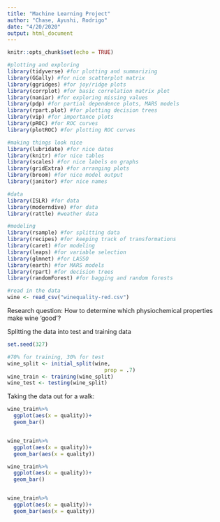 ```yaml
---
title: "Machine Learning Project"
author: "Chase, Ayushi, Rodrigo"
date: "4/20/2020"
output: html_document
---
```


```r
knitr::opts_chunk$set(echo = TRUE)
```

```r
#plotting and exploring
library(tidyverse) #for plotting and summarizing
library(GGally) #for nice scatterplot matrix 
library(ggridges) #for joy/ridge plots
library(corrplot) #for basic correlation matrix plot
library(naniar) #for exploring missing values
library(pdp) #for partial dependence plots, MARS models
library(rpart.plot) #for plotting decision trees
library(vip) #for importance plots
library(pROC) #for ROC curves
library(plotROC) #for plotting ROC curves

#making things look nice
library(lubridate) #for nice dates
library(knitr) #for nice tables
library(scales) #for nice labels on graphs
library(gridExtra) #for arranging plots
library(broom) #for nice model output
library(janitor) #for nice names

#data
library(ISLR) #for data
library(moderndive) #for data
library(rattle) #weather data

#modeling
library(rsample) #for splitting data
library(recipes) #for keeping track of transformations
library(caret) #for modeling
library(leaps) #for variable selection
library(glmnet) #for LASSO
library(earth) #for MARS models
library(rpart) #for decision trees
library(randomForest) #for bagging and random forests
```

```r
#read in the data
wine <- read_csv("winequality-red.csv")
```

Research question:
How to determine which physiochemical properties make wine 'good'?

Splitting the data into test and training data
```r
set.seed(327) 

#70% for training, 30% for test
wine_split <- initial_split(wine, 
                               prop = .7)
wine_train <- training(wine_split)
wine_test <- testing(wine_split)
```

Taking the data out for a walk:
```r
wine_train%>%
  ggplot(aes(x = quality))+
  geom_bar()


wine_train%>%
  ggplot(aes(x = quality))+
  geom_bar(aes(x = quality))


```

```r
wine_train%>%
  ggplot(aes(x = quality))+
  geom_bar()


wine_train%>%
  ggplot(aes(x = quality))+
  geom_bar(aes(x = quality))


```

